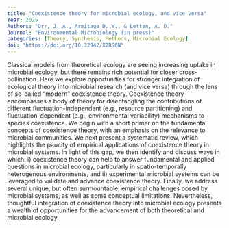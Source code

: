 ```yaml
---
title: "Coexistence theory for microbial ecology, and vice versa"
Year: 2025
Authors: "Orr, J. A., Armitage D. W., & Letten, A. D."
Journal: "Environmental Microbiology (in press)"
categories: [Theory, Synthesis, Methods, Microbial Ecology]
doi: "https://doi.org/10.32942/X2RS6N"
---
```


Classical models from theoretical ecology are seeing increasing uptake in microbial ecology, but there remains rich potential for closer cross-pollination. Here we explore opportunities for stronger integration of ecological theory into microbial research (and vice versa) through the lens of so-called "modern" coexistence theory. Coexistence theory encompasses a body of theory for disentangling the contributions of different fluctuation-independent (e.g., resource partitioning) and fluctuation-dependent (e.g., environmental variability) mechanisms to species coexistence. We begin with a short primer on the fundamental concepts of coexistence theory, with an emphasis on the relevance to microbial communities. We next present a systematic review, which highlights the paucity of empirical applications of coexistence theory in microbial systems. In light of this gap, we then identify and discuss ways in which: i) coexistence theory can help to answer fundamental and applied questions in microbial ecology, particularly in spatio-temporally heterogenous environments, and ii) experimental microbial systems can be leveraged to validate and advance coexistence theory. Finally, we address several unique, but often surmountable, empirical challenges posed by microbial systems, as well as some conceptual limitations. Nevertheless, thoughtful integration of coexistence theory into microbial ecology presents a wealth of opportunities for the advancement of both theoretical and microbial ecology.